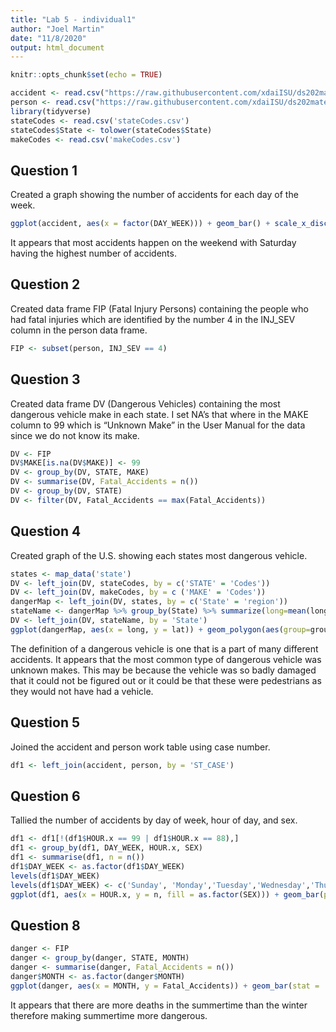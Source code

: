 ```yaml
---
title: "Lab 5 - individual1"
author: "Joel Martin"
date: "11/8/2020"
output: html_document
---
```


```r
knitr::opts_chunk$set(echo = TRUE)
```


```r
accident <- read.csv("https://raw.githubusercontent.com/xdaiISU/ds202materials/master/hwlabs/fars2017/accident.csv", stringsAsFactors = FALSE)
person <- read.csv("https://raw.githubusercontent.com/xdaiISU/ds202materials/master/hwlabs/fars2017/person.csv", stringsAsFactors = FALSE)
library(tidyverse)
stateCodes <- read.csv('stateCodes.csv')
stateCodes$State <- tolower(stateCodes$State)
makeCodes <- read.csv('makeCodes.csv')
```
## Question 1

Created a graph showing the number of accidents for each day of the week.

```r
ggplot(accident, aes(x = factor(DAY_WEEK))) + geom_bar() + scale_x_discrete(labels = c('Sunday', 'Monday', 'Tuesday', 'Wednesday', 'Thursday', 'Friday', 'Saturday'))+ xlab('Day of the Week') + ylab('Number of Accidents')
```

It appears that most accidents happen on the weekend with Saturday having the highest number of accidents.

## Question 2

Created data frame FIP (Fatal Injury Persons) containing the people who had fatal injuries which are identified by the number 4 in the INJ_SEV column in the person data frame.

```r
FIP <- subset(person, INJ_SEV == 4)
```

## Question 3

Created data frame DV (Dangerous Vehicles) containing the most dangerous vehicle make in each state. I set NA's that where in the MAKE column to 99 which is "Unknown Make" in the User Manual for the data since we do not know its make.

```r
DV <- FIP
DV$MAKE[is.na(DV$MAKE)] <- 99
DV <- group_by(DV, STATE, MAKE)
DV <- summarise(DV, Fatal_Accidents = n())
DV <- group_by(DV, STATE)
DV <- filter(DV, Fatal_Accidents == max(Fatal_Accidents))
```

## Question 4

Created graph of the U.S. showing each states most dangerous vehicle.

```r
states <- map_data('state')
DV <- left_join(DV, stateCodes, by = c('STATE' = 'Codes'))
DV <- left_join(DV, makeCodes, by = c ('MAKE' = 'Codes'))
dangerMap <- left_join(DV, states, by = c('State' = 'region'))
stateName <- dangerMap %>% group_by(State) %>% summarize(long=mean(long), lat=mean(lat))
DV <- left_join(DV, stateName, by = 'State')
ggplot(dangerMap, aes(x = long, y = lat)) + geom_polygon(aes(group=group, fill=MAKE), color = 'black') + scale_fill_distiller(name="Score", palette = "Set1") + geom_text(aes(label = Make), color = 'white', data = DV)
```

The definition of a dangerous vehicle is one that is a part of many different accidents. It appears that the most common type of dangerous vehicle was unknown makes. This may be because the vehicle was so badly damaged that it could not be figured out or it could be that these were pedestrians as they would not have had a vehicle.

## Question 5

Joined the accident and person work table using case number.

```r
df1 <- left_join(accident, person, by = 'ST_CASE')
```

## Question 6

Tallied the number of accidents by day of week, hour of day, and sex.

```r
df1 <- df1[!(df1$HOUR.x == 99 | df1$HOUR.x == 88),]
df1 <- group_by(df1, DAY_WEEK, HOUR.x, SEX)
df1 <- summarise(df1, n = n())
df1$DAY_WEEK <- as.factor(df1$DAY_WEEK)
levels(df1$DAY_WEEK)
levels(df1$DAY_WEEK) <- c('Sunday', 'Monday','Tuesday','Wednesday','Thursday','Friday','Saturday')
ggplot(df1, aes(x = HOUR.x, y = n, fill = as.factor(SEX))) + geom_bar(pos = 'stack', stat = 'identity') + facet_grid(cols = vars(df1$DAY_WEEK)) + xlab('Hour of Day') + ylab('Number of Accidents') + labs(fill = 'Sex') + scale_fill_discrete(breaks = c('1', '2', '8', '9'), labels = c('Male', 'Female', 'Not Reported', 'Unknown'))
```

## Question 8

```r
danger <- FIP
danger <- group_by(danger, STATE, MONTH)
danger <- summarise(danger, Fatal_Accidents = n())
danger$MONTH <- as.factor(danger$MONTH)
ggplot(danger, aes(x = MONTH, y = Fatal_Accidents)) + geom_bar(stat = 'identity') + xlab('Month') + ylab('Number of Fatal Accidents') + scale_x_discrete(labels = c('January', 'February', 'March', 'April', 'May', 'June', 'July', 'August', 'September', 'October', 'November', 'December')) + theme(axis.text.x = element_text(angle = 45, vjust = 0.5))
```

It appears that there are more deaths in the summertime than the winter therefore making summertime more dangerous.
